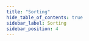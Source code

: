 ```yaml
---
title: "Sorting"
hide_table_of_contents: true
sidebar_label: Sorting
sidebar_position: 4
---
```





<LanguageSwitcher supportedLanguages={supportedLanguages} />

<LanguageContent language="csharp">
   <SortingCsharp />
</LanguageContent>

<LanguageContent language="java">
   <SortingJava />
</LanguageContent>


<!---
- [Indexing : Basics](../../indexes/indexing-basics)
- [Querying : Basics](../../indexes/querying/basics)
- [Querying : Filtering](../../indexes/querying/filtering)
- [Querying : Paging](../../indexes/querying/paging)

-->